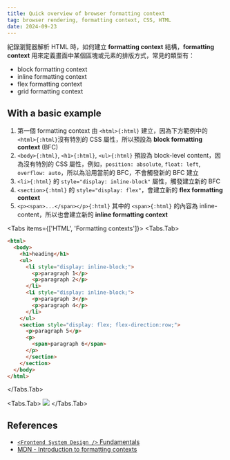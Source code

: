 ```yaml
---
title: Quick overview of browser formatting context
tag: browser rendering, formatting context, CSS, HTML
date: 2024-09-23
---
```



紀錄瀏覽器解析 HTML 時，如何建立 **formatting context** 結構，**formatting context** 用來定義畫面中某個區塊或元素的排版方式，常見的類型有：

- block formatting context
- inline formatting context
- flex formatting context
- grid formatting context

## With a basic example

1. 第一個 formatting context 由 `<html>{:html}` 建立，因為下方範例中的 `<html>{:html}`沒有特別的 CSS 屬性，所以預設為 **block formatting context** (BFC)
1. `<body>{:html}`, `<h1>{:html}`, `<ul>{:html}` 預設為 block-level content，因為沒有特別的 CSS 屬性，例如，`position: absolute`, `float: left`, `overflow: auto`，所以為沿用當前的 BFC，不會觸發新的 BFC 建立
1. `<li>{:html}` 的 `style="display: inline-block"` 屬性，觸發建立新的 BFC
1. `<section>{:html}` 的 `style="display: flex"`，會建立新的 **flex formatting context**
1. `<p><span>...</span></p>{:html}` 其中的 `<span>{:html}` 的內容為 inline-content，所以也會建立新的 **inline formatting context**

<Tabs items={['HTML', 'Formatting contexts']}>
<Tabs.Tab>
```html showLineNumbers
<html>
  <body>
    <h1>heading</h1>
    <ul>
      <li style="display: inline-block;">
        <p>paragraph 1</p>
        <p>paragraph 2</p>
      </li>
      <li style="display: inline-block;">
        <p>paragraph 3</p>
        <p>paragraph 4</p>
      </li>
    </ul>
    <section style="display: flex; flex-direction:row;">
      <p>paragraph 5</p>
      <p>
        <span>paragraph 6</span>
      </p>
      </section>
    </section>
  </body>
</html>
```
</Tabs.Tab>

<Tabs.Tab>
![](/browser-formatting-context-example.png)
</Tabs.Tab>
</Tabs>

## References

- [`<Frontend System Design />` Fundamentals](https://static.frontendmasters.com/resources/2024-05-29-systems-design/frontend-system-design-fundamentals.pdf)
- [MDN - Introduction to formatting contexts](https://developer.mozilla.org/en-US/docs/Web/CSS/CSS_flow_layout/Introduction_to_formatting_contexts)